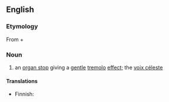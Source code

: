 ==English==

===Etymology===
From {{etyl|la|en}} {{term|vox||voice|lang=la}} + {{term|angelica||angelic|lang=la}}

===Noun===
{{en-noun|head=[[vox]] [[angelica]]}}

# {{context|music|lang=en}} an [[organ stop]] giving a [[gentle]] [[tremolo]] [[effect]]; the [[voix céleste]]

====Translations====
{{trans-top|organ stop giving tremolo effect}}
* Finnish: {{t+|fi|tremulantti}}
{{trans-mid}}
{{trans-bottom}}